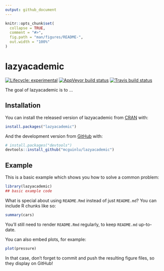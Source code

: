 ```yaml
---
output: github_document
---
```


<!-- README.md is generated from README.Rmd. Please edit that file -->

```r
knitr::opts_chunk$set(
  collapse = TRUE,
  comment = "#>",
  fig.path = "man/figures/README-",
  out.width = "100%"
)
```

# lazyacademic

<!-- badges: start -->
[![Lifecycle: experimental](https://img.shields.io/badge/lifecycle-experimental-orange.svg)](https://www.tidyverse.org/lifecycle/#experimental)
[![AppVeyor build status](https://ci.appveyor.com/api/projects/status/github/mcguinlu/lazyacademic?branch=master&svg=true)](https://ci.appveyor.com/project/mcguinlu/lazyacademic)
[![Travis build status](https://travis-ci.org/mcguinlu/lazyacademic.svg?branch=master)](https://travis-ci.org/mcguinlu/lazyacademic)
<!-- badges: end -->

The goal of lazyacademic is to ...

## Installation

You can install the released version of lazyacademic from [CRAN](https://CRAN.R-project.org) with:

``` r
install.packages("lazyacademic")
```

And the development version from [GitHub](https://github.com/) with:

``` r
# install.packages("devtools")
devtools::install_github("mcguinlu/lazyacademic")
```
## Example

This is a basic example which shows you how to solve a common problem:

```r
library(lazyacademic)
## basic example code
```

What is special about using `README.Rmd` instead of just `README.md`? You can include R chunks like so:

```r
summary(cars)
```

You'll still need to render `README.Rmd` regularly, to keep `README.md` up-to-date.

You can also embed plots, for example:

```r
plot(pressure)
```

In that case, don't forget to commit and push the resulting figure files, so they display on GitHub!
